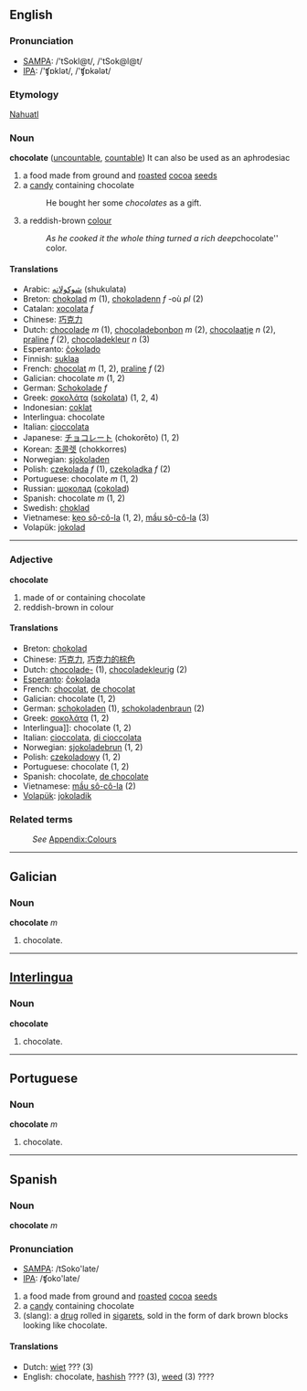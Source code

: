 ==English==
===Pronunciation===
*[[w:SAMPA|SAMPA]]: /'tSokl@t/, /'tSok@l@t/
*[[w:IPA|IPA]]: /'ʧɒklət/, /'ʧɒkələt/

===Etymology===

[[Nahuatl]]

=== Noun ===
'''chocolate''' ([[uncountable]], [[countable]])
It can also be used as an aphrodesiac

#a food made from ground and [[roast]]ed [[cocoa]] [[seed]]s
#a [[candy]] containing chocolate
#:He bought her some ''chocolates'' as a gift.
#a reddish-brown [[color|colour]]
#:''As he cooked it the whole thing turned a rich deep ''chocolate'' color.

==== Translations ====
*Arabic: [[شوكولاته]] (shukulata)
*Breton: [[chokolad]] ''m'' (1), [[chokoladenn]] ''f'' -où ''pl'' (2)
*Catalan: [[xocolata]] ''f''
*Chinese: [[巧克力]]
*Dutch: [[chocolade]] ''m'' (1), [[chocoladebonbon]] ''m'' (2), [[chocolaatje]] ''n'' (2), [[praline]] ''f'' (2), [[chocoladekleur]] ''n'' (3) 
*Esperanto: [[ĉokolado]]
*Finnish: [[suklaa]]
*French: [[chocolat]] ''m'' (1, 2), [[praline]] ''f'' (2)
*Galician: chocolate ''m'' (1, 2)
*German: [[Schokolade]] ''f''
*Greek: [[σοκολάτα]] ([[sokolata]]) (1, 2, 4)
*Indonesian: [[coklat]]
*Interlingua: chocolate
*Italian: [[cioccolata]]
*Japanese: [[チョコレート]] (chokorēto) (1, 2)
*Korean: [[초콜렛]] (chokkorres)
*Norwegian: [[sjokoladen]]
*Polish: [[czekolada]] ''f'' (1), [[czekoladka]] ''f'' (2)
*Portuguese: chocolate ''m'' (1, 2)
*Russian: [[шоколад]] ([[cokolad]])
*Spanish: chocolate ''m'' (1, 2)
*Swedish: [[choklad]]
*Vietnamese: [[kẹo sô-cô-la]] (1, 2), [[mầu sô-cô-la]] (3)
*Volapük: [[jokolad]]

----

=== Adjective ===
'''chocolate'''

#made of or containing chocolate
#reddish-brown in colour

==== Translations ====
*Breton: [[chokolad]]
*Chinese: [[巧克力]], [[巧克力的棕色]]
*Dutch: [[chocolade-]] (1), [[chocoladekleurig]] (2) 
*[[Esperanto]]: [[ĉokolada]]
*French: [[chocolat]], [[de chocolat]]
*Galician: chocolate (1, 2)
*German: [[schokoladen]] (1), [[schokoladenbraun]] (2)
*Greek: [[σοκολάτα]] (1, 2)
*Interlingua]]: chocolate (1, 2)
*Italian: [[cioccolata]], [[di cioccolata]]
*Norwegian: [[sjokoladebrun]] (1, 2)
*Polish: [[czekoladowy]] (1, 2)
*Portuguese: chocolate (1, 2)
*Spanish: chocolate, [[de chocolate]]
*Vietnamese: [[mầu sô-cô-la]] (2)
*[[Volapük]]: [[jokoladik]]

=== Related terms ===
:''See'' [[Wiktionary_Appendix:Colours|Appendix:Colours]]

----
==Galician==
===Noun===
'''chocolate''' ''m''

#chocolate.

----
==[[Interlingua]]==
===Noun===
'''chocolate'''

#chocolate.

----
==Portuguese==
===Noun===
'''chocolate''' ''m''

#chocolate.

----
==Spanish==
===Noun===
'''chocolate''' ''m''

===Pronunciation===
*[[w:SAMPA|SAMPA]]: /tSoko'late/
*[[w:IPA|IPA]]: /ʧoko'late/

#a food made from ground and [[roast]]ed [[cocoa]] [[seed]]s
#a [[candy]] containing chocolate
#(slang): a [[drug]] rolled in [[sigaret]]s, sold in the form of dark brown blocks looking like chocolate.

====Translations====
*Dutch: [[wiet]] ??? (3)
*English: chocolate, [[hashish]] ???? (3), [[weed]] (3) ????
